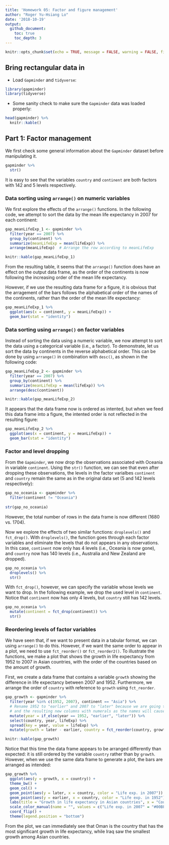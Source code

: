 ```yaml
---
title: 'Homework 05: Factor and figure management'
author: "Roger Yu-Hsiang Lo"
date: '2018-10-19'
output:
  github_document:
    toc: true
    toc_depth: 3
---
```


```r
knitr::opts_chunk$set(echo = TRUE, message = FALSE, warning = FALSE, fig.align = 'center')
```

## Bring rectangular data in

- Load `Gapminder` and `tidyverse`:
```r
library(gapminder)
library(tidyverse)
```

- Some sanity check to make sure the `Gapminder` data was loaded properly:
```r
head(gapminder) %>%
  knitr::kable()
```

## Part 1: Factor management

We first check some general information about the `Gapminder` dataset before manipulating it.

```r
gapminder %>%
  str()
```

It is easy to see that the variables `country` and `continent` are both factors with 142 and 5 levels respectively.

### Data sorting using `arrange()` on numeric variables

We first explore the effects of the `arrange()` functions. In the following code, we attempt to sort the data by the mean life expectancy in 2007 for each continent:

```r
gap_meanLifeExp_1 <- gapminder %>%
  filter(year == 2007) %>%
  group_by(continent) %>%
  summarize(meanLifeExp = mean(lifeExp)) %>%
  arrange(meanLifeExp)  # Arrange the row according to meanLifeExp

knitr::kable(gap_meanLifeExp_1)
```


From the resulting table, it seems that the `arrange()` function does have an effect on the output data frame, as the order of the continents is now following the increasing order of the mean life expectancy.


However, if we use the resulting data frame for a figure, it is obvious that the arragement of the bars follows the alphabetical order of the names of the continents, rather than the order of the mean life expectancy:


```r
gap_meanLifeExp_1 %>%
  ggplot(aes(x = continent, y = meanLifeExp)) +
  geom_bar(stat = "identity")
```

### Data sorting using `arrange()` on factor variables

Instead of sorting the data using a numeric variable, we now attempt to sort the data using a categorical variable (i.e., a factor). To demonstrate, let us sort the data by continents in the reverse alphabetical order. This can be done by using `arrange()` in combination with `desc()`, as shown in the following code:

```r
gap_meanLifeExp_2 <- gapminder %>%
  filter(year == 2007) %>%
  group_by(continent) %>%
  summarize(meanLifeExp = mean(lifeExp)) %>%
  arrange(desc(continent))

knitr::kable(gap_meanLifeExp_2)
```

It appears that the data frame now is ordered as intented, but when we feed this data frame into a figure, the intented order is not reflected in the resulting figure:

```r
gap_meanLifeExp_2 %>%
  ggplot(aes(x = continent, y = meanLifeExp)) +
  geom_bar(stat = "identity")
```

### Factor and level dropping

From the `Gapminder`, we now drop the observations associated with Oceania in variable `continent`. Using the `str()` function, we can see that even after dropping these observations, the levels in the factor varialbes `continent` and `country` remain the same as in the original data set (5 and 142 levels respectively):

```r
gap_no_oceania <- gapminder %>%
  filter(continent != "Oceania")
  
str(gap_no_oceania)
```

However, the total number of rows in the data frame is now different (1680 vs. 1704).

Now we explore the effects of two similar functions: `droplevels()` and `fct_drop()`. With `droplevels()`, the function goes through each factor variables and eliminate the levels that do not appears in any observations. In this case, `continent` now only has 4 levels (i.e., Oceania is now gone), and `country` now has 140 levels (i.e., Australia and New Zealand are dropped).

```r
gap_no_oceania %>%
  droplevels() %>%
  str()
```

With `fct_drop()`, however, we can specify the variable whose levels we want to drop. In the following example, we drop the used level in `continent`. Notice that `continent` now has only 4 levels, but `country` still has 142 levels.

```r
gap_no_oceania %>%
  mutate(continent = fct_drop(continent)) %>%
  str()
```

### Reordering levels of factor variables

We have seen that, if we want to present data in a tabular format, we can using `arrange()` to do this. However, if we want the same order to appear in a plot, we need to use `fct_reorder()` or `fct_reorder2()`. To illustrate the functions, we make a plot that shows the growth in life expectancy from 1952 to 2007 in Asian countries, with the order of the countries based on the amount of growth.

First, we create a data frame that contains a variable `growth` showing the difference in life expectancy between 2007 and 1952. Furthermore, we arrange the order of `country` with reference to `growth` using `fct_reorder`.

```r
gap_growth <- gapminder %>%
  filter(year %in% c(1952, 2007), continent == "Asia") %>%
  # Rename 1952 to "earlier" and 2007 to "later" because we are going to spread year
  # and the resulting new columns with numerals as the names will cause trouble for following manipulations
  mutate(year = if_else(year == 1952, "earlier", "later")) %>%
  select(country, year, lifeExp) %>%
  spread(key = year, value = lifeExp) %>%
  mutate(growth = later - earlier, country = fct_reorder(country, growth))

knitr::kable(gap_growth)
```

Notice that this time the data frame appears to be arranged differently than expected: it is still ordered by the variable `country` rather than by `growth`. However, when we use the same data frame to generate a plot, the bars are arranged as intended:

```r
gap_growth %>%
  ggplot(aes(y = growth, x = country)) +
  theme_bw() +
  geom_col() +
  geom_point(aes(y = later, x = country, color = "Life exp. in 2007")) +  # We need to add points manually because of the data frame structure
  geom_point(aes(y = earlier, x = country, color = "Life exp. in 1952")) +
  labs(title = "Growth in life expectancy in Asian countries", x = "Country", y = "Age (year)") +
  scale_color_manual(name = "", values = c("Life exp. in 2007" = "#00BFC4", "Life exp. in 1952" = "#F8766D")) +  # Manually add legend
  coord_flip() +
  theme(legend.position = "bottom")
```

From the plot, we can immediately see that Oman is the country that has the most significant growth in life expectancy, while Iraq saw the smallest growth among Asian countries.

















